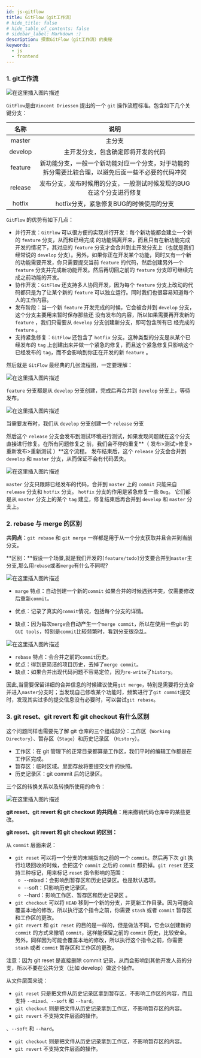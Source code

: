 ```yaml
---
id: js-gitflow
title: GitFlow（git工作流）
# hide_title: false
# hide_table_of_contents: false
# sidebar_label: Markdown :)
description: 探索GitFlow（git工作流）的奥秘
keywords:
  - js
  - frontend
---
```


### 1. git工作流
![在这里插入图片描述](https://img-blog.csdnimg.cn/20210222131528509.png?x-oss-process=image/watermark,type_ZmFuZ3poZW5naGVpdGk,shadow_10,text_aHR0cHM6Ly9ibG9nLmNzZG4ubmV0L2ltYWdpbmVfdGlvbg==,size_16,color_FFFFFF,t_70#pic_center)

`GitFlow`是由`Vincent Driessen` 提出的一个 `git` 操作流程标准。包含如下几个关键分支：

|  名称   |                             说明                             |
| :-----: | :----------------------------------------------------------: |
| master  |                            主分支                            |
| develop |              主开发分支，包含确定即将开发的代码              |
| feature | 新功能分支，一般一个新功能对应一个分支，对于功能的拆分需要比较合理，以避免后面一些不必要的代码冲突 |
| release | 发布分支，发布时候用的分支，一般测试时候发现的BUG在这个分支进行修复 |
| hotfix  |           hotfix分支，紧急修复BUG的时候使用的分支            |

`GitFlow` 的优势有如下⼏点： 

- 并⾏开发：`GitFlow` 可以很⽅便的实现并行开发：每个新功能都会建⽴⼀个新的 `feature` 分支，从而和已经完成 的功能隔离开来，⽽且只有在新功能完成开发的情况下，其对应的 `feature` 分⽀才会合并到主开发分⽀上（也就是我们经常说的 `develop` 分⽀）。另外，如果你正在开发某个功能，同时⼜有⼀个新的功能需要开发，你只需要提交当前 `feature` 的代码，然后创建另外⼀个 `feature` 分⽀并完成新功能开发。然后再切回之前的 `feature` 分支即可继续完成之前功能的开发。
- 协作开发：`GitFlow` 还⽀持多⼈协同开发，因为每个 `feature` 分⽀上改动的代码都只是为了让某个新的 `feature` 可以独⽴运⾏。同时我们也很容易知道每个⼈的工作内容。
- 发布阶段：当⼀个新 `feature` 开发完成的时候，它会被合并到 `develop` 分⽀，这个分⽀主要⽤来暂时保存那些还 没有发布的内容，所以如果需要再开发新的 `feature` ，我们只需要从 `develop` 分⽀创建新分⽀，即可包含所有已 经完成的 `feature` 。
- ⽀持紧急修复：`GitFlow` 还包含了 `hotfix` 分⽀。这种类型的分⽀是从某个已经发布的 `tag` 上创建出来并做⼀个紧急的修复，⽽且这个紧急修复只影响这个已经发布的 `tag`，⽽不会影响到你正在开发的新 `feature` 。

然后就是 `GitFlow` 最经典的⼏张流程图，⼀定要理解：

![在这里插入图片描述](https://img-blog.csdnimg.cn/20210222131603692.jpg?x-oss-process=image/watermark,type_ZmFuZ3poZW5naGVpdGk,shadow_10,text_aHR0cHM6Ly9ibG9nLmNzZG4ubmV0L2ltYWdpbmVfdGlvbg==,size_16,color_FFFFFF,t_70#pic_center)

`feature` 分⽀都是从 `develop` 分⽀创建，完成后再合并到 `develop` 分⽀上，等待发布。

![在这里插入图片描述](https://img-blog.csdnimg.cn/20210222131637281.jpg?x-oss-process=image/watermark,type_ZmFuZ3poZW5naGVpdGk,shadow_10,text_aHR0cHM6Ly9ibG9nLmNzZG4ubmV0L2ltYWdpbmVfdGlvbg==,size_16,color_FFFFFF,t_70#pic_center)

当需要发布时，我们从 `develop` 分⽀创建⼀个 `release` 分⽀ 

然后这个 `release` 分⽀会发布到测试环境进⾏测试，如果发现问题就在这个分⽀直接进⾏修复。在所有问题修复之 前，我们会不停的重复**（ 发布>测试>修复>重新发布>重新测试 ）**这个流程。 发布结束后，这个 `release` 分⽀会合并到 `develop` 和 `master` 分⽀，从⽽保证不会有代码丢失。

![在这里插入图片描述](https://img-blog.csdnimg.cn/20210222131711753.jpg?x-oss-process=image/watermark,type_ZmFuZ3poZW5naGVpdGk,shadow_10,text_aHR0cHM6Ly9ibG9nLmNzZG4ubmV0L2ltYWdpbmVfdGlvbg==,size_16,color_FFFFFF,t_70#pic_center)

`master` 分⽀只跟踪已经发布的代码，合并到 `master` 上的 `commit` 只能来⾃ `release` 分⽀和 `hotfix` 分⽀。 `hotfix` 分⽀的作⽤是紧急修复⼀些 `Bug`。 它们都是从 `master` 分⽀上的某个 `tag` 建⽴，修复结束后再合并到 `develop` 和 `master` 分⽀上。

### 2. rebase 与 merge 的区别

**共同点：**`git rebase` 和 `git merge` ⼀样都是⽤于从⼀个分⽀获取并且合并到当前分⽀。

**区别：**假设⼀个场景,就是我们开发的`[feature/todo]`分⽀要合并到`master`主分⽀,那么⽤`rebase`或者`merge`有什么不同呢?

![在这里插入图片描述](https://img-blog.csdnimg.cn/20210222131738651.jpg?x-oss-process=image/watermark,type_ZmFuZ3poZW5naGVpdGk,shadow_10,text_aHR0cHM6Ly9ibG9nLmNzZG4ubmV0L2ltYWdpbmVfdGlvbg==,size_16,color_FFFFFF,t_70#pic_center)

- `marge` 特点：⾃动创建⼀个新的`commit` 如果合并的时候遇到冲突，仅需要修改后重新`commit`。

- 优点：记录了真实的`commit`情况，包括每个分⽀的详情。

- 缺点：因为每次`merge`会⾃动产⽣⼀个`merge commit`，所以在使⽤⼀些git 的`GUI tools`，特别是`commit`⽐较频繁时，看到分⽀很杂乱。




![在这里插入图片描述](https://img-blog.csdnimg.cn/20210222131756854.jpg?x-oss-process=image/watermark,type_ZmFuZ3poZW5naGVpdGk,shadow_10,text_aHR0cHM6Ly9ibG9nLmNzZG4ubmV0L2ltYWdpbmVfdGlvbg==,size_16,color_FFFFFF,t_70#pic_center)
- `rebase` 特点：会合并之前的`commit`历史。
- 优点：得到更简洁的项⽬历史，去掉了`merge commit`。
- 缺点：如果合并出现代码问题不容易定位，因为`re-write`了`history`。

因此,当需要保留详细的合并信息的时候建议使⽤`git merge`，特别是需要将分⽀合并进⼊`master`分⽀时；当发现⾃⼰修改某个功能时，频繁进⾏了`git commit`提交时，发现其实过多的提交信息没有必要时，可以尝试`git rebase`。



### 3. git reset、git revert 和 git checkout 有什么区别

这个问题同样也需要先了解 git 仓库的三个组成部分：⼯作区（`Working Directory`）、暂存区（`Stage`）和历史记录区 （`History`）。

- ⼯作区：在 git 管理下的正常⽬录都算是⼯作区，我们平时的编辑⼯作都是在⼯作区完成。
- 暂存区：临时区域。⾥⾯存放将要提交⽂件的快照。
- 历史记录区：git commit 后的记录区。

三个区的转换关系以及转换所使⽤的命令：

![在这里插入图片描述](https://img-blog.csdnimg.cn/20210222132125593.jpg?x-oss-process=image/watermark,type_ZmFuZ3poZW5naGVpdGk,shadow_10,text_aHR0cHM6Ly9ibG9nLmNzZG4ubmV0L2ltYWdpbmVfdGlvbg==,size_16,color_FFFFFF,t_70#pic_center)

**git reset、git revert 和 git checkout 的共同点：**⽤来撤销代码仓库中的某些更改。

**git reset、git revert 和 git checkout 的区别：**

从 `commit` 层⾯来说：

- `git reset` 可以将⼀个分⽀的末端指向之前的⼀个 `commit`。然后再下次 git 执⾏垃圾回收的时候，会把这个 `commit` 之后的 `commit` 都扔掉。`git reset` 还⽀持三种标记，⽤来标记 `reset` 指令影响的范围：
  - --mixed：会影响到暂存区和历史记录区。也是默认选项。
  - --soft：只影响历史记录区。
  - --hard：影响⼯作区、暂存区和历史记录区 。
- `git checkout` 可以将 `HEAD` 移到⼀个新的分⽀，并更新⼯作⽬录。因为可能会覆盖本地的修改，所以执⾏这个指令之前，你需要 `stash` 或者 `commit` 暂存区和⼯作区的更改。
- `git revert` 和 `git reset` 的⽬的是⼀样的，但是做法不同，它会以创建新的 `commit` 的⽅式来撤销 `commit`，这样能保留之前的 `commit` 历史，⽐较安全。另外，同样因为可能会覆盖本地的修改，所以执⾏这个指令之前，你需要`stash` 或者 `commit` 暂存区和⼯作区的更改。

注意：因为 git reset 是直接删除 commit 记录，从⽽会影响到其他开发⼈员的分⽀，所以不要在公共分⽀（⽐如 develop）做这个操作。

从⽂件层⾯来说：

- `git reset` 只是把⽂件从历史记录区拿到暂存区，不影响⼯作区的内容，⽽且⽀持 `--mixed`、`--soft` 和 `--hard`。
- `git checkout` 则是把⽂件从历史记录拿到⼯作区，不影响暂存区的内容。
- `git revert` 不⽀持⽂件层⾯的操作。

、`--soft` 和 `--hard`。
- `git checkout` 则是把⽂件从历史记录拿到⼯作区，不影响暂存区的内容。
- `git revert` 不⽀持⽂件层⾯的操作。
